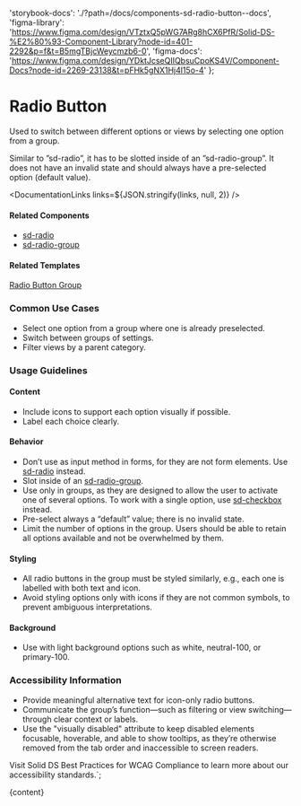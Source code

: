 

  'storybook-docs': './?path=/docs/components-sd-radio-button--docs',
  'figma-library':
    'https://www.figma.com/design/VTztxQ5pWG7ARg8hCX6PfR/Solid-DS-%E2%80%93-Component-Library?node-id=401-2292&p=f&t=B5mgTBjcWeycmzb6-0',
  'figma-docs':
    'https://www.figma.com/design/YDktJcseQIIQbsuCpoKS4V/Component-Docs?node-id=2269-23138&t=pFHk5gNX1Hj4l15o-4'
};

# Radio Button

Used to switch between different options or views by selecting one option from a group.

Similar to ”sd-radio”, it has to be slotted inside of an ”sd-radio-group”. It does not have an invalid state and should always have a pre-selected option (default value).

<DefaultStory />

<DocumentationLinks links=${JSON.stringify(links, null, 2)} />

#### Related Components

- [sd-radio](./?path=/docs/components-sd-radio--docs)
- [sd-radio-group](./?path=/docs/components-sd-radio-group--docs)

#### Related Templates

[Radio Button Group](./?path=/docs/templates-radio-button-group--docs)

### Common Use Cases

- Select one option from a group where one is already preselected.
- Switch between groups of settings.
- Filter views by a parent category.

### Usage Guidelines

#### Content

- Include icons to support each option visually if possible.
- Label each choice clearly.

#### Behavior

- Don’t use as input method in forms, for they are not form elements. Use [sd-radio](./?path=/docs/components-sd-radio--docs) instead.
- Slot inside of an [sd-radio-group](./?path=/docs/components-sd-radio-group--docs).
- Use only in groups, as they are designed to allow the user to activate one of several options. To work with a single option, use [sd-checkbox](./?path=/docs/components-sd-checkbox--docs) instead.
- Pre-select always a “default” value; there is no invalid state.
- Limit the number of options in the group. Users should be able to retain all options available and not be overwhelmed by them.

#### Styling

- All radio buttons in the group must be styled similarly, e.g., each one is labelled with both text and icon.
- Avoid styling options only with icons if they are not common symbols, to prevent ambiguous interpretations.

#### Background

- Use with light background options such as white, neutral-100, or primary-100.

### Accessibility Information

- Provide meaningful alternative text for icon-only radio buttons.
- Communicate the group’s function—such as filtering or view switching—through clear context or labels.
- Use the "visually disabled" attribute to keep disabled elements focusable, hoverable, and able to show tooltips, as they’re otherwise removed from the tab order and inaccessible to screen readers.

Visit <sd-link href="https://www.figma.com/design/VTztxQ5pWG7ARg8hCX6PfR/Solid-DS-%E2%80%93-Component-Library?node-id=38262-58412&t=1qhfYXrbNhSCYCzZ-4" target="_blank">Solid DS Best Practices for WCAG Compliance</sd-link> to learn more about our accessibility standards.`;

<Meta title="Components/sd-radio-button/Overview" />

<OverviewFormatter story={SdRadioButtonStories.Default}>{content}</OverviewFormatter>
